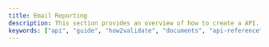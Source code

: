 ```yaml
---
title: Email Reporting
description: This section provides an overview of how to create a API.
keywords: ["api", "guide", "how2validate", "documents", "api-reference"]
---
```


<CardGrid>
  <Card
    subtitle="Javascript"
    title="JavaScript API"
    description="Implementing API with Js package"
    href="../../docs/api/requests/js"
  />
  <Card
    subtitle="Python"
    title="Python API"
    description="Implementing API with Python package"
    href="../../docs/api/requests/python"
  />
</CardGrid>
